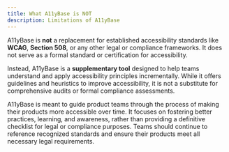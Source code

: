 ```yaml
---
title: What A11yBase is NOT
description: Limitations of A11yBase
---
```


A11yBase is **not** a replacement for established accessibility standards like **WCAG**, **Section 508**, or any other legal or compliance frameworks. It does not serve as a formal standard or certification for accessibility.

Instead, A11yBase is a **supplementary tool** designed to help teams understand and apply accessibility principles incrementally. While it offers guidelines and heuristics to improve accessibility, it is not a substitute for comprehensive audits or formal compliance assessments.

A11yBase is meant to guide product teams through the process of making their products more accessible over time. It focuses on fostering better practices, learning, and awareness, rather than providing a definitive checklist for legal or compliance purposes. Teams should continue to reference recognized standards and ensure their products meet all necessary legal requirements.

